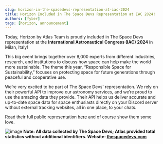 ```yaml
---
slug: horizon-in-the-spacedevs-representation-at-iac-2024
title: Horizon Included in The Space Devs Representation at IAC 2024! 
authors: [fyber]
tags: [horizon, announcement]
---
```


Today, Horizon by Atlas Team is proudly included in The Space Devs representation at the **International Astronautical Congress (IAC) 2024** in Milan, Italy!

This big event brings together over 8,000 experts from different industries, research, and institutions to discuss how space can help make the world more sustainable. The theme this year, “Responsible Space for Sustainability,” focuses on protecting space for future generations through peaceful and cooperative use.

We’re very excited to be part of The Space Devs' representation. We rely on their powerful API to improve our astronomy services, and we’re proud to use the amazing data they provide. Their API helps us deliver accurate and up-to-date space data for space enthusiasts directly on your Discord server without external tracking websites, all in one place, to your chats.

Read their full public representation [here](https://github.com/TheSpaceDevs/public-outreach/blob/main/documents/iac_2024_manuscript.pdf) and of course show them some love.


![image](https://github.com/atlasfyber/atlas-images/blob/main/horizon_thespacedevs_iac24.png?raw=true)
**Note: All data collected by The Space Devs; Atlas provided total statistics without additional identifiers. Website: [thespacedevs.com](https://thespacedevs.com/)**
